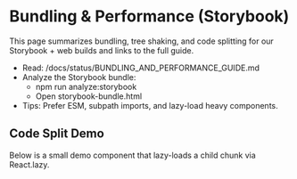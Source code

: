 # Bundling & Performance (Storybook)


<Meta title="Docs/Bundling & Performance" />

This page summarizes bundling, tree shaking, and code splitting for our Storybook + web builds and links to the full guide.

- Read: /docs/status/BUNDLING_AND_PERFORMANCE_GUIDE.md
- Analyze the Storybook bundle:
  - npm run analyze:storybook
  - Open storybook-bundle.html
- Tips: Prefer ESM, subpath imports, and lazy-load heavy components.

## Code Split Demo

Below is a small demo component that lazy-loads a child chunk via React.lazy.

<Canvas>
  <Story id="dev-codesplitdemo--default" />
</Canvas>
